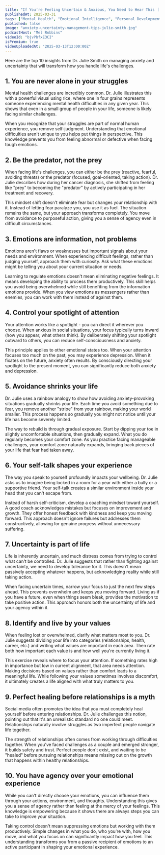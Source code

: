 ```yaml
---
title: "If You’re Feeling Uncertain & Anxious, You Need to Hear This ｜ Dr. Julie on The Mel Robbins Podcast"
publishedAt: 2025-03-31
tags: ["Mental Health", "Emotional Intelligence", "Personal Development"]
published: false
image: "anxiety-uncertainty-management-tips-julie-smith.jpg"
podcastHost: "Mel Robbins"
videoId: "bjvPbfxE3CI"
isPremium: true
videoUploadedAt: "2025-03-13T12:00:00Z"
---
```



<PodcastSummaryPageLayout frontmatter={frontmatter}>

Here are the top 10 insights from Dr. Julie Smith on managing anxiety and uncertainty that will transform how you handle life's challenges.

## 1. You are never alone in your struggles

Mental health challenges are incredibly common. Dr. Julie illustrates this with a powerful visual using rice, where one in four grains represents someone experiencing mental health difficulties in any given year. This shows that even in a small group of people in your life, someone is likely facing similar challenges.

When you recognize that your struggles are part of normal human experience, you remove self-judgment. Understanding that emotional difficulties aren't unique to you helps put things in perspective. This knowledge prevents you from feeling abnormal or defective when facing tough emotions.

## 2. Be the predator, not the prey

When facing life's challenges, you can either be the prey (reactive, fearful, avoiding threats) or the predator (focused, goal-oriented, taking action). Dr. Julie describes how during her cancer diagnosis, she shifted from feeling like "prey" to becoming the "predator" by actively participating in her treatment and recovery.

This mindset shift doesn't eliminate fear but changes your relationship with it. Instead of letting fear paralyze you, you use it as fuel. The situation remains the same, but your approach transforms completely. You move from avoidance to purposeful action, giving you a sense of agency even in difficult circumstances.

## 3. Emotions are information, not problems

Emotions aren't flaws or weaknesses but important signals about your needs and environment. When experiencing difficult feelings, rather than judging yourself, approach them with curiosity. Ask what these emotions might be telling you about your current situation or needs.

Learning to regulate emotions doesn't mean eliminating negative feelings. It means developing the ability to process them productively. This skill helps you avoid being overwhelmed while still benefiting from the information emotions provide. When you view emotions as messengers rather than enemies, you can work with them instead of against them.

## 4. Control your spotlight of attention

Your attention works like a spotlight - you can direct it wherever you choose. When anxious in social situations, your focus typically turns inward (how you appear, what others think). By deliberately shifting your spotlight outward to others, you can reduce self-consciousness and anxiety.

This principle applies to other emotional states too. When your attention focuses too much on the past, you may experience depression. When it fixates on the future, anxiety often results. By consciously directing your spotlight to the present moment, you can significantly reduce both anxiety and depression.

## 5. Avoidance shrinks your life

Dr. Julie uses a rainbow analogy to show how avoiding anxiety-provoking situations gradually shrinks your life. Each time you avoid something due to fear, you remove another "stripe" from your rainbow, making your world smaller. This process happens so gradually you might not notice until your life has become severely limited.

The way to rebuild is through gradual exposure. Start by dipping your toe in slightly uncomfortable situations, then gradually expand. What you do regularly becomes your comfort zone. As you practice facing manageable challenges, your comfort zone naturally expands, bringing back pieces of your life that fear had taken away.

## 6. Your self-talk shapes your experience

The way you speak to yourself profoundly impacts your wellbeing. Dr. Julie asks us to imagine being locked in a room for a year with either a bully or a supportive friend. Your self-talk creates a similar environment inside your head that you can't escape from.

Instead of harsh self-criticism, develop a coaching mindset toward yourself. A good coach acknowledges mistakes but focuses on improvement and growth. They offer honest feedback with kindness and keep you moving forward. This approach doesn't ignore failures but addresses them constructively, allowing for genuine progress without unnecessary suffering.

## 7. Uncertainty is part of life

Life is inherently uncertain, and much distress comes from trying to control what can't be controlled. Dr. Julie suggests that rather than fighting against uncertainty, we need to develop tolerance for it. This doesn't mean passively accepting whatever happens, but acknowledging reality while still taking action.

When facing uncertain times, narrow your focus to just the next few steps ahead. This prevents overwhelm and keeps you moving forward. Living as if you have a future, even when things seem bleak, provides the motivation to take positive action. This approach honors both the uncertainty of life and your agency within it.

## 8. Identify and live by your values

When feeling lost or overwhelmed, clarify what matters most to you. Dr. Julie suggests dividing your life into categories (relationships, health, career, etc.) and writing what values are important in each area. Then rate both how important each value is and how well you're currently living it.

This exercise reveals where to focus your attention. If something rates high in importance but low in current alignment, that area needs attention. Making decisions based on values rather than comfort leads to a meaningful life. While following your values sometimes involves discomfort, it ultimately creates a life aligned with what truly matters to you.

## 9. Perfect healing before relationships is a myth

Social media often promotes the idea that you must completely heal yourself before entering relationships. Dr. Julie challenges this notion, pointing out that it's an unrealistic standard no one could meet. Relationships naturally involve struggles as two imperfect people navigate life together.

The strength of relationships often comes from working through difficulties together. When you've faced challenges as a couple and emerged stronger, it builds safety and trust. Perfect people don't exist, and waiting to be "healed" before pursuing relationships means missing out on the growth that happens within healthy relationships.

## 10. You have agency over your emotional experience

While you can't directly choose your emotions, you can influence them through your actions, environment, and thoughts. Understanding this gives you a sense of agency rather than feeling at the mercy of your feelings. This knowledge is empowering because it shows there are always steps you can take to improve your situation.

Taking control doesn't mean suppressing emotions but working with them productively. Simple changes in what you do, who you're with, how you move, and what you focus on can significantly impact how you feel. This understanding transforms you from a passive recipient of emotions to an active participant in shaping your emotional experience.

</PodcastSummaryPageLayout>
